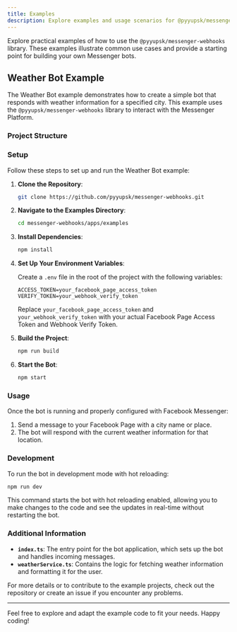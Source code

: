 ```yaml
---
title: Examples
description: Explore examples and usage scenarios for @pyyupsk/messenger-webhooks.
---
```



Explore practical examples of how to use the `@pyyupsk/messenger-webhooks` library. These examples illustrate common use cases and provide a starting point for building your own Messenger bots.

## Weather Bot Example

The Weather Bot example demonstrates how to create a simple bot that responds with weather information for a specified city. This example uses the `@pyyupsk/messenger-webhooks` library to interact with the Messenger Platform.

### Project Structure

<Files>
    <Folder name="examples" defaultOpen>
        <Folder name="src" defaultOpen>
            <File name="index.ts" />
            <File name="weatherService.ts" />
        </Folder>
        <File name="README.md" />
        <File name="package.json" />
        <File name="tsconfig.json" />
    </Folder>
</Files>

### Setup

Follow these steps to set up and run the Weather Bot example:

1. **Clone the Repository**:

    ```bash
    git clone https://github.com/pyyupsk/messenger-webhooks.git
    ```

2. **Navigate to the Examples Directory**:

    ```bash
    cd messenger-webhooks/apps/examples
    ```

3. **Install Dependencies**:

    ```bash
    npm install
    ```

4. **Set Up Your Environment Variables**:

    Create a `.env` file in the root of the project with the following variables:

    ```
    ACCESS_TOKEN=your_facebook_page_access_token
    VERIFY_TOKEN=your_webhook_verify_token
    ```

    Replace `your_facebook_page_access_token` and `your_webhook_verify_token` with your actual Facebook Page Access Token and Webhook Verify Token.

5. **Build the Project**:

    ```bash
    npm run build
    ```

6. **Start the Bot**:

    ```bash
    npm start
    ```

### Usage

Once the bot is running and properly configured with Facebook Messenger:

1. Send a message to your Facebook Page with a city name or place.
2. The bot will respond with the current weather information for that location.

### Development

To run the bot in development mode with hot reloading:

```bash
npm run dev
```

This command starts the bot with hot reloading enabled, allowing you to make changes to the code and see the updates in real-time without restarting the bot.

### Additional Information

-   **`index.ts`**: The entry point for the bot application, which sets up the bot and handles incoming messages.
-   **`weatherService.ts`**: Contains the logic for fetching weather information and formatting it for the user.

For more details or to contribute to the example projects, check out the repository or create an issue if you encounter any problems.

---

Feel free to explore and adapt the example code to fit your needs. Happy coding!
